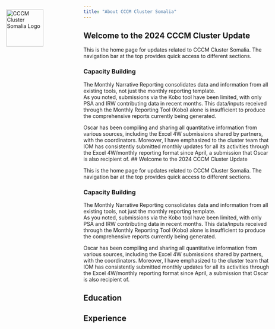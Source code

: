 ```yaml
---
title: "About CCCM Cluster Somalia"
---
```


<!-- Add the logo with inline CSS for resizing -->
<img src="img/CCCMCluster_Somalia.png" alt="CCCM Cluster Somalia Logo" style="position: fixed; top: 80px; left: 20px; width: 100px; height: auto;">

## Welcome to the 2024 CCCM Cluster Update

This is the home page for updates related to CCCM Cluster Somalia. The navigation bar at the top provides quick access to different sections.

### Capacity Building

The Monthly Narrative Reporting consolidates data and information from all existing tools, not just the monthly reporting template.  
As you noted, submissions via the Kobo tool have been limited, with only PSA and IRW contributing data in recent months. This data/inputs received through the Monthly Reporting Tool (Kobo) alone is insufficient to produce the comprehensive reports currently being generated.

Oscar has been compiling and sharing all quantitative information from various sources, including the Excel 4W submissions shared by partners, with the coordinators. Moreover, I have emphasized to the cluster team that IOM has consistently submitted monthly updates for all its activities through the Excel 4W/monthly reporting format since April, a submission that Oscar is also recipient of.
## Welcome to the 2024 CCCM Cluster Update

This is the home page for updates related to CCCM Cluster Somalia. The navigation bar at the top provides quick access to different sections.

### Capacity Building

The Monthly Narrative Reporting consolidates data and information from all existing tools, not just the monthly reporting template.  
As you noted, submissions via the Kobo tool have been limited, with only PSA and IRW contributing data in recent months. This data/inputs received through the Monthly Reporting Tool (Kobo) alone is insufficient to produce the comprehensive reports currently being generated.

Oscar has been compiling and sharing all quantitative information from various sources, including the Excel 4W submissions shared by partners, with the coordinators. Moreover, I have emphasized to the cluster team that IOM has consistently submitted monthly updates for all its activities through the Excel 4W/monthly reporting format since April, a submission that Oscar is also recipient of.

## Education

## Experience
